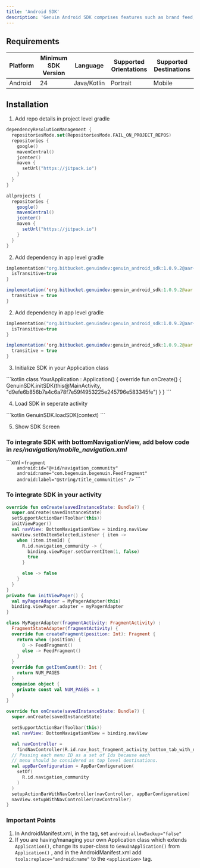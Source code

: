 ```yaml
---
title: 'Android SDK'
description: 'Genuin Android SDK comprises features such as brand feed, communities, and loops.'
---
```


## Requirements

| Platform | Minimum SDK Version | Language | Supported Orientations | Supported Destinations |
| -------- | ------------------- | -------- | ---------------------- | ---------------------- |
| Android  | 24                  | Java/Kotlin    | Portrait               | Mobile                 |

## Installation

1. Add repo details in project level gradle

<CodeGroup>

```kotlin Kotlin-settings.gradle.kts
dependencyResolutionManagement {
  repositoriesMode.set(RepositoriesMode.FAIL_ON_PROJECT_REPOS)
  repositories {
    google()
    mavenCentral()
    jcenter()
    maven {
      setUrl("https://jitpack.io")
    } 
  }
}

```

```java Groovy-build.gradle
allprojects {  
  repositories {
    google()
    mavenCentral()
    jcenter()
    maven {
      setUrl("https://jitpack.io")
    } 
  }
}

```
</CodeGroup>


2. Add dependency in app level gradle

<CodeGroup>

```kotlin Kotlin-settings.gradle.kts 
implementation("org.bitbucket.genuindev:genuin_android_sdk:1.0.9.2@aar{
  isTransitive=true
}
```

```java Groovy-build.gradle
implementation('org.bitbucket.genuindev:genuin_android_sdk:1.0.9.2@aar') {
  transitive = true
}
```
</CodeGroup>

2. Add dependency in app level gradle

<CodeGroup>

```kotlin Kotlin-settings.gradle.kts
implementation("org.bitbucket.genuindev:genuin_android_sdk:1.0.9.2@aar{
  isTransitive=true
}
```

```java Groovy-build.gradle
implementation('org.bitbucket.genuindev:genuin_android_sdk:1.0.9.2@aar') {
  transitive = true
}
```
</CodeGroup>

3. Initialize SDK in your Application class

<CodeGroup>
```kotlin
class YourApplication : Application() {
  override fun onCreate() {
    GenuinSDK.initSDK(this@MainActivity, "d9efe6b856b7a4c6a78f7e59f4953225e245796e583345fe")
  }
}
```
</CodeGroup>

4. Load SDK in seperate activity

<CodeGroup>
```kotlin
GenuinSDK.loadSDK(context)
```
</CodeGroup>

5. Show SDK Screen

### To integrate SDK with **bottomNavigationView**, add below code in _res/navigation/mobile_navigation.xml_

<CodeGroup>
```xml
<?xml version="1.0" encoding="utf-8"?>
<navigation xmlns:android="http://schemas.android.com/apk/res/android"
    xmlns:app="http://schemas.android.com/apk/res-auto"
    xmlns:tools="http://schemas.android.com/tools"
    android:id="@+id/mobile_navigation"

    <fragment
        android:id="@+id/navigation_community"
        android:name="com.begenuin.begenuin.FeedFragment"
        android:label="@string/title_communities" />

</navigation>
```
</CodeGroup>

### To integrate SDK in your activity

<CodeGroup>

```kotlin ViewPage2
override fun onCreate(savedInstanceState: Bundle?) {
  super.onCreate(savedInstanceState)
  setSupportActionBar(Toolbar(this))
  initViewPager()
  val navView: BottomNavigationView = binding.navView
  navView.setOnItemSelectedListener { item ->
    when (item.itemId) {
      R.id.navigation_community -> {
        binding.viewPager.setCurrentItem(1, false)
        true
      }

      else -> false
    }
  }
}
private fun initViewPager() {
  val myPagerAdapter = MyPagerAdapter(this)
  binding.viewPager.adapter = myPagerAdapter
}

class MyPagerAdapter(fragmentActivity: FragmentActivity) :
  FragmentStateAdapter(fragmentActivity) {
  override fun createFragment(position: Int): Fragment {
    return when (position) {
      0 -> FeedFragment()
      else -> FeedFragment()
    }
  }
  override fun getItemCount(): Int {
    return NUM_PAGES
  }
  companion object {
    private const val NUM_PAGES = 1
  }
}

```

```kotlin NavHost
override fun onCreate(savedInstanceState: Bundle?) {
  super.onCreate(savedInstanceState)

  setSupportActionBar(Toolbar(this))
  val navView: BottomNavigationView = binding.navView

  val navController =
    findNavController(R.id.nav_host_fragment_activity_bottom_tab_with_nav_host)
  // Passing each menu ID as a set of Ids because each
  // menu should be considered as top level destinations.
  val appBarConfiguration = AppBarConfiguration(
    setOf(
      R.id.navigation_community
    )
  )
  setupActionBarWithNavController(navController, appBarConfiguration)
  navView.setupWithNavController(navController)
}
```
</CodeGroup>


### Important Points

1. In AndroidManifest.xml, in the <application> tag, set `android:allowBackup="false"`
2. If you are having/managing your own Application class which extends `Application()`, change its super-class to `GenuInApplication()` from `Application()` , and in the AndroidManifest.xml add `tools:replace="android:name"` to the `<application>` tag.
